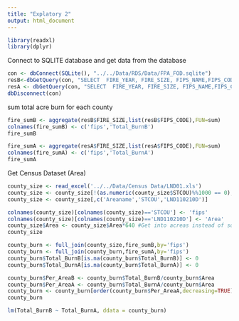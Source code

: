 ```yaml
---
title: "Explatory 2"
output: html_document
---
```

```r
library(readxl)
library(dplyr)
```



Connect to SQLITE database and get data from the database
```r
con <- dbConnect(SQLite(), "../../Data/RDS/Data/FPA_FOD.sqlite")
resB<-dbGetQuery(con, "SELECT  FIRE_YEAR, FIRE_SIZE, FIPS_NAME,FIPS_CODE, STATE, LATITUDE, LONGITUDE FROM Fires WHERE (FIRE_SIZE > 5) AND (FIRE_YEAR <= 2012)")
resA <- dbGetQuery(con, "SELECT  FIRE_YEAR, FIRE_SIZE, FIPS_NAME,FIPS_CODE, STATE, LATITUDE, LONGITUDE FROM Fires WHERE (FIRE_SIZE > 5) AND (FIRE_YEAR > 2012)")
dbDisconnect(con)
```

sum total acre burn for each county
```r
fire_sumB <- aggregate(resB$FIRE_SIZE,list(resB$FIPS_CODE),FUN=sum)
colnames(fire_sumB) <- c('fips','Total_BurnB')
fire_sumB

fire_sumA <- aggregate(resA$FIRE_SIZE,list(resA$FIPS_CODE),FUN=sum)
colnames(fire_sumA) <- c('fips','Total_BurnA')
fire_sumA
```

Get Census Dataset (Area)
```r
county_size <- read_excel('../../Data/Census Data/LND01.xls')
county_size <- county_size[!(as.numeric(county_size$STCOU)%%1000 == 0),]
county_size <- county_size[,c('Areaname','STCOU','LND110210D')]

colnames(county_size)[colnames(county_size)=='STCOU'] <- 'fips'
colnames(county_size)[colnames(county_size)=='LND110210D'] <- 'Area'
county_size$Area <- county_size$Area*640 #Get into acreas instead of square miles
county_size
```

```r
county_burn <- full_join(county_size,fire_sumB,by='fips')
county_burn <- full_join(county_burn,fire_sumA,by='fips')
county_burn$Total_BurnB[is.na(county_burn$Total_BurnB)] <- 0
county_burn$Total_BurnA[is.na(county_burn$Total_BurnA)] <- 0

county_burn$Per_AreaB <- county_burn$Total_BurnB/county_burn$Area
county_burn$Per_AreaA <- county_burn$Total_BurnA/county_burn$Area
county_burn <- county_burn[order(county_burn$Per_AreaA,decreasing=TRUE),]
county_burn
```


```r
lm(Total_BurnB ~ Total_BurnA, ddata = county_burn)
```
